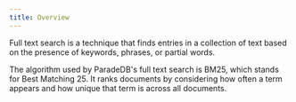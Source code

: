 ```yaml
---
title: Overview
---
```


Full text search is a technique that finds entries in a collection of text based on the presence of keywords, phrases, or partial words.

The algorithm used by ParadeDB's full text search is BM25, which stands for Best Matching 25.
It ranks documents by considering how often a term appears and how unique that term is across all
documents.
